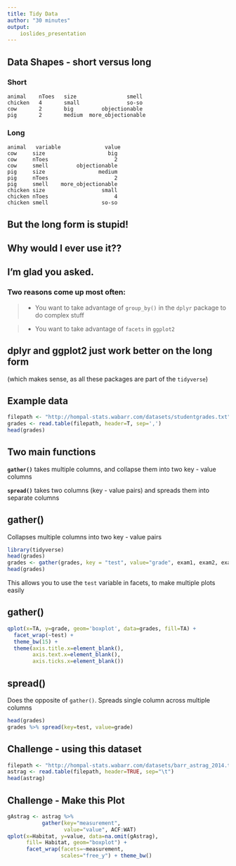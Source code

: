 ```yaml
---
title: Tidy Data
author: "30 minutes"
output:
    ioslides_presentation
---
```


## Data Shapes - short versus long {.smaller}

### Short

```
animal    nToes   size                smell
chicken   4       small               so-so
cow       2       big         objectionable
pig       2       medium  more_objectionable
```
### Long

```
animal   variable              value
cow     size                	big
cow    	nToes                     2
cow    	smell         objectionable
pig     size                 medium
pig    	nToes                     2
pig    	smell    more_objectionable
chicken size                  small
chicken nToes                     4
chicken smell                 so-so
```

## But the long form is stupid! {.build}

<h2>Why would I ever use it??</h2>

## I'm glad you asked. {.build}

### Two reasons come up most often:

> * You want to take advantage of `group_by()` in the `dplyr` package to do complex stuff

> * You want to take advantage of `facets` in `ggplot2`

## dplyr and ggplot2 just work better on the long form 

(which makes sense, as all these packages are part of the `tidyverse`)

## Example data {.smaller}

```r
filepath <- "http://hompal-stats.wabarr.com/datasets/studentgrades.txt"
grades <- read.table(filepath, header=T, sep=',')
head(grades)
```

## Two main functions {.build}

**`gather()`**  takes multiple columns, and collapse them into two key - value columns 

**`spread()`**  takes two columns (key - value pairs) and spreads them into separate columns

## gather() {.smaller}

Collapses multiple columns into two key - value pairs


```r
library(tidyverse)
head(grades)
grades <- gather(grades, key = "test", value="grade", exam1, exam2, exam3)
head(grades)
```

This allows you to use the `test` variable in facets, to make multiple plots easily

## gather() {.smaller}

```r
qplot(x=TA, y=grade, geom='boxplot', data=grades, fill=TA) + 
  facet_wrap(~test) + 
  theme_bw(15) + 
  theme(axis.title.x=element_blank(),
        axis.text.x=element_blank(),
        axis.ticks.x=element_blank())
```


## spread() {.smaller}

Does the opposite of `gather()`. Spreads single column across multiple columns

```r
head(grades)
grades %>% spread(key=test, value=grade)
```

## Challenge -  using this dataset {.smaller}

```r
filepath <- "http://hompal-stats.wabarr.com/datasets/barr_astrag_2014.txt"
astrag <- read.table(filepath, header=TRUE, sep="\t")
head(astrag)
```

## Challenge - Make this Plot {.smaller}

```r
gAstrag <- astrag %>% 
           gather(key="measurement", 
                  value="value", ACF:WAT)
qplot(x=Habitat, y=value, data=na.omit(gAstrag), 
      fill= Habitat, geom="boxplot") + 
      facet_wrap(facets=~measurement, 
                 scales="free_y") + theme_bw()
```